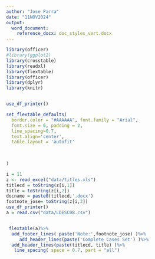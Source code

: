 ```yaml
---
author: "Jose Parra"
date: "11NOV2024"
output:
  word_document:
    reference_docx: doc_styles_vert.docx
---
```



```r
library(officer)
#library(ggplot2)
library(crosstable)
library(readxl)
library(flextable)
library(officer)
library(dplyr)
library(knitr)


use_df_printer()

set_flextable_defaults(
  border.color = "#AAAAAA", font.family = "Arial",
  font.size = 6, padding = 2,
  line_spacing=0.7,
  text.align='center',
  table.layout = 'autofit'

  
  
)

```

```r
i = 11
z <- read_excel("data/titles.xls")
titlecd = toString(z[i,1])
title = toString(z[i,2])
docname = paste0(titlecd,'.docx')
footnote_jose= toString(z[i,3])
use_df_printer()
a = read.csv("data/LDESC08.csv")


 flextable(a)%>% 
  add_footer_lines( paste('Note:',footnote_jose) )%>% 
     add_header_lines(paste('Complete Cases Set') )%>% 
  add_header_lines(paste(titlecd, title) )%>% 
   line_spacing( space = 0.7, part = "all")


 
 
  
```
